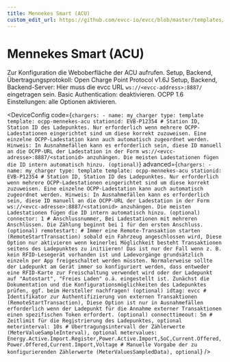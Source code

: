 ```yaml
---
title: Mennekes Smart (ACU)
custom_edit_url: https://github.com/evcc-io/evcc/blob/master/templates/definition/charger/ocpp-mennekes-acu.yaml
---
```



# Mennekes Smart (ACU)

<DeviceFeatures features="rfid,sponsorship" />

Zur Konfiguration die Weboberfläche der ACU aufrufen.
Setup, Backend, Übertragungsprotokoll: Open Charge Point Protocol v1.6J
Setup, Backend, Backend-Server: Hier muss die evcc URL `ws://<evcc-address>:8887/` eingetragen sein. Basic Authentication: deaktivieren. OCPP 1.6 Einstellungen: alle Optionen aktivieren.


<DeviceConfig code={`chargers:
    - name: my_charger
      type: template
      template: ocpp-mennekes-acu
      stationid: EVB-P12354 # Station ID, Station ID des Ladepunktes. Nur erforderlich wenn mehrere OCPP-Ladestationen eingerichtet sind um diese korrekt zuzuweisen. Eine einzelne OCPP-Ladestation kann auch automatisch zugeordnet werden. Hinweis: In Ausnahmefällen kann es erforderlich sein, diese ID manuell an die OCPP-URL der Ladestation in der Form ws://<evcc-adresse>:8887/<stationid> anzuhängen. Die meisten Ladestationen fügen die ID intern automatisch hinzu. (optional)`} advanced={`chargers:
    - name: my_charger
      type: template
      template: ocpp-mennekes-acu
      stationid: EVB-P12354 # Station ID, Station ID des Ladepunktes. Nur erforderlich wenn mehrere OCPP-Ladestationen eingerichtet sind um diese korrekt zuzuweisen. Eine einzelne OCPP-Ladestation kann auch automatisch zugeordnet werden. Hinweis: In Ausnahmefällen kann es erforderlich sein, diese ID manuell an die OCPP-URL der Ladestation in der Form ws://<evcc-adresse>:8887/<stationid> anzuhängen. Die meisten Ladestationen fügen die ID intern automatisch hinzu. (optional)
      connector: 1 # Anschlussnummer, Bei Ladestationen mit mehreren Anschlüssen. Die Zählung beginnt bei 1 für den ersten Anschluss. (optional)
      remotestart: # Immer eine Remote-Transaktion starten (RemoteStartTransaction) sobald ein Fahrzeug angeschlossen wird, Diese Option nur aktivieren wenn keinerlei Möglichkeit besteht Transaktionen seitens des Ladepunktes zu initiieren! Das ist nur der Fall wenn z. B. kein RFID-Lesegerät vorhanden ist und Ladevorgänge grundsätzlich einzeln per App freigeschaltet werden müssten. Normalerweise sollte der Ladepunkt am Gerät immer so konfiguriert werden, dass entweder eine RFID-Karte zur Freischaltung verwendet wird oder der Ladepunkt auf "Autostart", "Freies Laden" o.ä. eingestellt ist. Zunächst die Dokumentation und die Konfigurationsmöglichkeiten des Ladepunktes prüfen, ggf. beim Hersteller nachfragen! (optional)
      idtag: evcc # Identifikator zur Authentifizierung von externen Transaktionen (RemoteStartTransaction), Diese Option ist nur in Ausnahmefällen erforderlich wenn der Ladepunkt für die Annahme externer Transaktionen einen spezifischen Token erfordert. (optional)
      connecttimeout: 5m # Zeitlimit für die Registrierung des Ladepunktes, optional
      meterinterval: 10s # Übertragungsintervall der Zählerwerte (MeterValueSampleInterval), optional
      metervalues: Energy.Active.Import.Register,Power.Active.Import,SoC,Current.Offered,Power.Offered,Current.Import,Voltage # Manuelle Vorgabe der zu konfigurierenden Zählerwerte (MeterValuesSampledData), optional`} />

<SponsorshipRequired />

